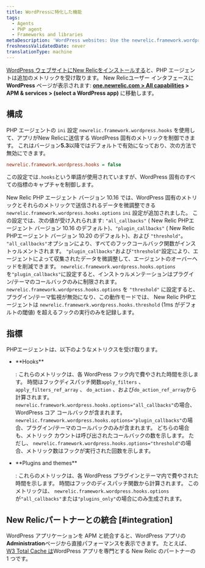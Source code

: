 ```yaml
---
title: WordPressに特化した機能
tags:
  - Agents
  - PHP agent
  - Frameworks and libraries
metaDescription: 'WordPress websites: Use the newrelic.framework.wordpress.hooks INI setting to capture special metrics for hooks, plugins, and themes with New Relic.'
freshnessValidatedDate: never
translationType: machine
---
```


[WordPress ウェブサイトにNew Relicをインストールする](/docs/agents/php-agent/installation/install-php-agent-shared-hosting-service)と、PHP エージェントは追加のメトリックを受け取ります。 New Relicユーザー インタフェースに <DNT>**WordPress**</DNT> ページが表示されます: <DNT>**[one.newrelic.com > All capabilities](https://one.newrelic.com/all-capabilities) > APM & services > (select a WordPress app)**</DNT> に移動します。

## 構成

PHP エージェントの `ini` 設定 `newrelic.framework.wordpress.hooks` を使用して、アプリがNew Relicに送信する WordPress 固有のメトリックを制御できます。 これはバージョン<DNT>**5.3**</DNT>以降ではデフォルトで有効になっており、次の方法で無効にできます。

```ini
newrelic.framework.wordpress.hooks = false
```

この設定では`.hooks`という単語が使用されていますが、WordPress 固有のすべての指標のキャプチャを制御します。

New Relic PHP エージェント バージョン 10.16 では、WordPress 固有のメトリックとそれらのメトリックで送信されるデータを微調整できる `newrelic.framework.wordpress.hooks.options` `ini` 設定が追加されました。 この設定では、次の値が受け入れられます: `"all_callbacks"` ( New Relic PHPエージェント バージョン 10.16 のデフォルト)、`"plugin_callbacks"` ( New Relic PHPエージェント バージョン 10.20 のデフォルト)、および `"threshold"`。 `"all_callbacks"`オプションにより、すべてのフックコールバック関数がインストゥルメントされます。 `"plugin_callbacks"`および`"threshold"`設定により、エージェントによって収集されたデータを微調整して、エージェントのオーバーヘッドを削減できます。 `newrelic.framework.wordpress.hooks.options`を`"plugin_callbacks"`に設定すると、インストゥルメンテーションはプラグイン/テーマのコールバックのみに制限されます。 `newrelic.framework.wordpress.hooks.options` を `"threshold"` に設定すると、プラグイン/テーマ監視が無効になり、この動作モードでは、 New Relic PHPエージェントは `newrelic.framework.wordpress.hooks.threshold` (1ms がデフォルトの閾値) を超えるフックの実行のみを記録します。

## 指標

PHPエージェントは、以下のようなメトリクスを受け取ります。

* <DNT>
    **Hooks**
  </DNT>

  : これらのメトリックは、各 WordPress フック内で費やされた時間を示します。 時間はフックディスパッチ関数`apply_filters` 、 `apply_filters_ref_array` 、 `do_action` 、および`do_action_ref_array`から計算されます。 `newrelic.framework.wordpress.hooks.options="all_callbacks"`の場合、WordPress コア コールバックが含まれます。 `newrelic.framework.wordpress.hooks.options="plugin_callbacks"`の場合、プラグイン/テーマのコールバックのみが含まれます。 どちらの場合も、メトリック カウントは呼び出されたコールバックの数を示します。 ただし、 `newrelic.framework.wordpress.hooks.options="threshold"`の場合、メトリック数はフックが実行された回数を示します。

* <DNT>
    **Plugins and themes**
  </DNT>

  : これらのメトリックは、各 WordPress プラグインとテーマ内で費やされた時間を示します。 時間はフックのディスパッチ関数から計算されます。 このメトリックは、 `newrelic.framework.wordpress.hooks.options`が`"all_callbacks"`または`"plugins_only"`の場合にのみ生成されます。

## New Relicパートナーとの統合 [#integration]

WordPress アプリケーションを APM と統合すると、WordPress アプリの<DNT>**Administration**</DNT>ページから直接パフォーマンスを表示できます。 たとえば、 [W3 Total Cache は](https://newrelic.com/blog/best-practices/web-performance-optimization-automation)WordPress アプリを専門とする New Relic のパートナーの 1 つです。
